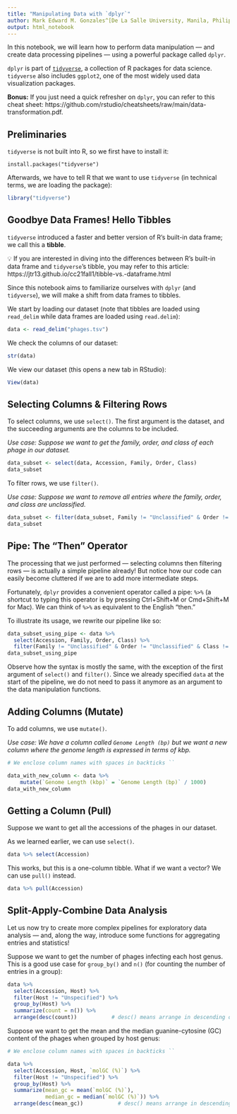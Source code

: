 ```yaml
---
title: "Manipulating Data with `dplyr`"
author: Mark Edward M. Gonzales^[De La Salle University, Manila, Philippines, gonzales.markedward@gmail.com]
output: html_notebook
---
```


In this notebook, we will learn how to perform data manipulation — and create data processing pipelines — using a powerful package called `dplyr`.

`dplyr` is part of [`tidyverse`](https://www.tidyverse.org/), a collection of R packages for data science. `tidyverse` also includes `ggplot2`, one of the most widely used data visualization packages.

**Bonus:** If you just need a quick refresher on `dplyr`, you can refer to this cheat sheet: https://github.com/rstudio/cheatsheets/raw/main/data-transformation.pdf.

## Preliminaries

`tidyverse` is not built into R, so we first have to install it:

```
install.packages("tidyverse")
```

Afterwards, we have to tell R that we want to use `tidyverse` (in technical terms, we are loading the package):

```r
library("tidyverse")
```

## Goodbye Data Frames! Hello Tibbles

`tidyverse` introduced a faster and better version of R's built-in data frame; we call this a **tibble**. 

💡 If you are interested in diving into the differences between R's built-in data frame and `tidyverse`'s tibble, you may refer to this article: https://jtr13.github.io/cc21fall1/tibble-vs.-dataframe.html

Since this notebook aims to familiarize ourselves with `dplyr` (and `tidyverse`), we will make a shift from data frames to tibbles. 

We start by loading our dataset (note that tibbles are loaded using `read_delim` while data frames are loaded using `read.delim`):

```r
data <- read_delim("phages.tsv")
```
We check the columns of our dataset:

```r
str(data)
```

We view our dataset (this opens a new tab in RStudio): 

```r
View(data)
```

## Selecting Columns & Filtering Rows

To select columns, we use `select()`. The first argument is the dataset, and the succeeding arguments are the columns to be included.

_Use case: Suppose we want to get the family, order, and class of each phage in our dataset._

```r
data_subset <- select(data, Accession, Family, Order, Class)
data_subset
```

To filter rows, we use `filter()`.

_Use case: Suppose we want to remove all entries where the family, order, and class are unclassified._

```r
data_subset <- filter(data_subset, Family != "Unclassified" & Order != "Unclassified" & Class != "Unclassified")
data_subset
```

## Pipe: The "Then" Operator

The processing that we just performed — selecting columns then filtering rows — is actually a simple pipeline already! But notice how our code can easily become cluttered if we are to add more intermediate steps.

Fortunately, `dplyr` provides a convenient operator called a pipe: `%>%` (a shortcut to typing this operator is by pressing Ctrl+Shift+M or Cmd+Shift+M for Mac). We can think of `%>%` as equivalent to the English "then."

To illustrate its usage, we rewrite our pipeline like so: 

```r
data_subset_using_pipe <- data %>% 
  select(Accession, Family, Order, Class) %>% 
  filter(Family != "Unclassified" & Order != "Unclassified" & Class != "Unclassified")
data_subset_using_pipe
```

Observe how the syntax is mostly the same, with the exception of the first argument of `select()` and `filter()`. Since we already specified `data` at the start of the pipeline, we do not need to pass it anymore as an argument to the data manipulation functions.

## Adding Columns (Mutate)

To add columns, we use `mutate()`.

_Use case: We have a column called `Genome Length (bp)` but we want a new column where the genome length is expressed in terms of kbp._

```r
# We enclose column names with spaces in backticks ``

data_with_new_column <- data %>%
    mutate(`Genome Length (kbp)` = `Genome Length (bp)` / 1000)
data_with_new_column
```

## Getting a Column (Pull)

Suppose we want to get all the accessions of the phages in our dataset.

As we learned earlier, we can use `select()`.

```r
data %>% select(Accession)
```

This works, but this is a one-column tibble. What if we want a vector? We can use `pull()` instead.

```r
data %>% pull(Accession)
```
## Split-Apply-Combine Data Analysis

Let us now try to create more complex pipelines for exploratory data analysis — and, along the way, introduce some functions for aggregating entries and statistics!

Suppose we want to get the number of phages infecting each host genus. This is a good use case for `group_by()` and `n()` (for counting the number of entries in a group):

```r
data %>% 
  select(Accession, Host) %>% 
  filter(Host != "Unspecified") %>%
  group_by(Host) %>% 
  summarize(count = n()) %>%
  arrange(desc(count))           # desc() means arrange in descending order
```

Suppose we want to get the mean and the median guanine-cytosine (GC) content of the phages when grouped by host genus:

```r
# We enclose column names with spaces in backticks ``

data %>% 
  select(Accession, Host, `molGC (%)`) %>% 
  filter(Host != "Unspecified") %>%
  group_by(Host) %>% 
  summarize(mean_gc = mean(`molGC (%)`),
            median_gc = median(`molGC (%)`)) %>%
  arrange(desc(mean_gc))           # desc() means arrange in descending order
```